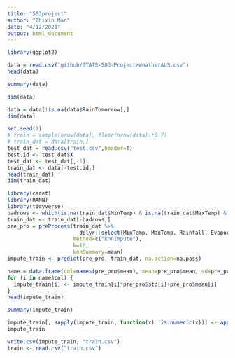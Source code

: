 ```yaml
---
title: "503project"
author: "Zhixin Mao"
date: "4/12/2021"
output: html_document
---
```


```r
library(ggplot2)
```

```r
data = read.csv("github/STATS-503-Project/weatherAUS.csv")
head(data)
```

```r
summary(data)
```

```r
dim(data)
```

```r
data = data[!is.na(data$RainTomorrow),]
dim(data)
```

```r
set.seed(1)
# train = sample(nrow(data), floor(nrow(data))*0.7)
# train_dat = data[train,]
test_dat = read.csv("test.csv",header=T)
test.id <- test_dat$X
test_dat <- test_dat[,-1]
train_dat <- data[-test.id,]
head(train_dat)
dim(train_dat)
```

```r
library(caret)
library(RANN)
library(tidyverse)
badrows <- which(is.na(train_dat$MinTemp) & is.na(train_dat$MaxTemp) & is.na(train_dat$Rainfall) & is.na(train_dat$Evaporation) & is.na(train_dat$Sunshine) & is.na(train_dat$WindGustSpeed) & is.na(train_dat$WindSpeed9am) & is.na(train_dat$WindSpeed3pm) & is.na(train_dat$Humidity9am) & is.na(train_dat$Humidity3pm) & is.na(train_dat$Pressure9am) & is.na(train_dat$Pressure3pm) & is.na(train_dat$Cloud9am) & is.na(train_dat$Cloud3pm) & is.na(train_dat$Temp9am) & is.na(train_dat$Temp3pm))
train_dat <- train_dat[-badrows,]
pre_pro = preProcess(train_dat %>%
                       dplyr::select(MinTemp, MaxTemp, Rainfall, Evaporation, Sunshine, WindGustSpeed, WindSpeed9am, WindSpeed3pm, Humidity9am, Humidity3pm, Pressure9am, Pressure3pm, Cloud9am, Cloud3pm, Temp9am, Temp3pm),
                     method=c("knnImpute"),
                     k=10,
                     knnSummary=mean)
impute_train <- predict(pre_pro, train_dat, na.action=na.pass)
```

```r
name = data.frame(col=names(pre_pro$mean), mean=pre_pro$mean, sd=pre_pro$std)
for (i in name$col) {
  impute_train[i] <- impute_train[i]*pre_pro$std[i]+pre_pro$mean[i]
}
head(impute_train)
```

```r
summary(impute_train)
```

```r
impute_train[, sapply(impute_train, function(x) !is.numeric(x))] <- apply(impute_train[, sapply(impute_train, function(x) !is.numeric(x))], 2, function(x) {x[is.na(x)] <- names(sort(table(x), decreasing = TRUE)[1]); x})
impute_train
```

```r
write.csv(impute_train, "train.csv")
train <- read.csv("train.csv")
```


